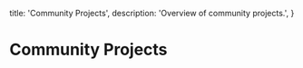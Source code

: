   title: 'Community Projects',
  description:
    'Overview of community projects.',
}

# Community Projects